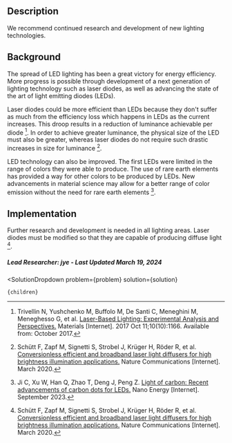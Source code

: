 

## Description

We recommend continued research and development of new lighting technologies.

## Background

The spread of LED lighting has been a great victory for energy efficiency. More progress is possible through development of a next generation of lighting technology such as laser diodes, as well as advancing the state of the art of light emitting diodes (LEDs). 

Laser diodes could be more efficient than LEDs because they don't suffer as much from the efficiency loss which happens in LEDs as the current increases. This droop results in a reduction of luminance achievable per diode [^"1"]. In order to achieve greater luminance, the physical size of the LED must also be greater, whereas laser diodes do not require such drastic increases in size for luminance [^"3"].

LED technology can also be improved. The first LEDs were limited in the range of colors they were able to produce. The use of rare earth elements has provided a way for other colors to be produced by LEDs. New advancements in material science may allow for a better range of color emission without the need for rare earth elements [^"2"]. 

## Implementation

Further research and development is needed in all lighting areas. Laser diodes must be modified so that they are capable of producing diffuse light [^"3"].

##### Lead Researcher: jye - Last Updated March 19, 2024



[^"1"]: Trivellin N, Yushchenko M, Buffolo M, De Santi C, Meneghini M, Meneghesso G, et al. [Laser-Based Lighting: Experimental Analysis and Perspectives.](http://dx.doi.org/10.3390/ma10101166) Materials [Internet]. 2017 Oct 11;10(10):1166. Available from: October 2017.
[^"2"]: Ji C, Xu W, Han Q, Zhao T, Deng J, Peng Z. [Light of carbon: Recent advancements of carbon dots for LEDs.](http://dx.doi.org/10.1016/j.nanoen.2023.108623) Nano Energy [Internet]. September 2023.
[^"3"]: Schütt F, Zapf M, Signetti S, Strobel J, Krüger H, Röder R, et al. [Conversionless efficient and broadband laser light diffusers for high brightness illumination applications.](http://dx.doi.org/10.1038/s41467-020-14875-z) Nature Communications [Internet]. March 2020.



  <SolutionDropdown 
    problem={problem} 
    solution={solution}
  >
    {children}
  </SolutionDropdown>